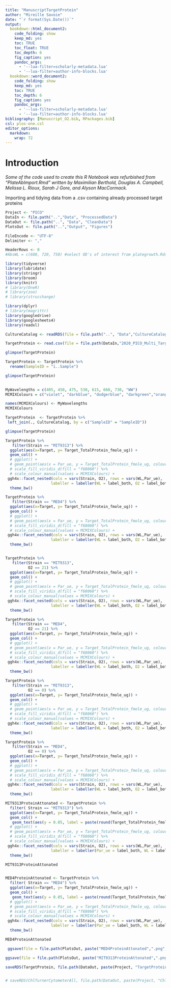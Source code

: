 ```yaml
---
title: "ManuscriptTargetProtein"
author: "Mireille Savoie"
date: "`r format(Sys.Date())`"
output:
  bookdown::html_document2:
    code_folding: show
    keep_md: yes
    toc: TRUE
    toc_float: TRUE
    toc_depth: 6
    fig_caption: yes
    pandoc_args: 
      - '--lua-filter=scholarly-metadata.lua'
      - '--lua-filter=author-info-blocks.lua'
  bookdown::word_document2:
    code_folding: show
    keep_md: yes
    toc: TRUE
    toc_depth: 6
    fig_caption: yes
    pandoc_args: 
      - '--lua-filter=scholarly-metadata.lua'
      - '--lua-filter=author-info-blocks.lua'
bibliography: [Manuscript_O2.bib, RPackages.bib]
csl: plos-one.csl
editor_options: 
  markdown: 
    wrap: 72
---
```


# Introduction

*Some of the code used to create this R Notebook was refurbished from "PlateAbImport.Rmd" written by Maximilian Berthold, Douglas A. Campbell, Melissa L. Rioux, Sarah J Gore, and Alyson MacCormack.*

Importing and tidying data from a .csv containing already processed target proteins

```r

Project <- "PICO"
DataIn <- file.path("..","Data", "ProcessedData")
DataOut <- file.path("..", "Data", "CleanData")
PlotsOut <- file.path("..","Output", "Figures")

FileEncode <- "UTF-8" 
Delimiter <- ","

HeaderRows <- 0
#AbsWL = c(680, 720, 750) #select OD's of interest from plategrowth.Rds
```

```r
library(tidyverse)
library(lubridate)
library(stringr)
library(broom)
library(knitr)
# library(OneR)
# library(zoo)
# library(strucchange)

library(dplyr)
# library(magrittr)
library(googledrive)
library(googlesheets4)
library(readxl)
```


```r

CultureCatalog <- readRDS(file = file.path("..", "Data","CultureCatalog.Rds"))

```


```r

TargetProtein <- read.csv(file = file.path(DataIn,"2020_PICO_Multi_TargetProteins.csv"))

glimpse(TargetProtein)

TargetProtein <- TargetProtein %>%
  rename(SampleID = "ï..Sample")

glimpse(TargetProtein)
 
```


```r
MyWavelengths = c(405, 450, 475, 530, 615, 660, 730, "WW")
MCMIXColours = c("violet", "darkblue", "dodgerblue", "darkgreen","orange","red","purple", "black")

names(MCMIXColours) <- MyWavelengths
MCMIXColours
```


```r

TargetProtein  <- TargetProtein %>% 
 left_join(., CultureCatalog, by = c("SampleID" = "SampleID"))

glimpse(TargetProtein)

```

```r
TargetProtein %>%
   filter(Strain == "MIT9313") %>%
  ggplot(aes(x=Target, y= Target_TotalProtein_fmole_ug)) +
  geom_col() +
  # ggplot() +
  # geom_point(aes(x = Par_ue, y = Target_TotalProtein_fmole_ug, colour = as.factor(WL)), size = 3, alpha = 0.4) +
  # scale_fill_viridis_d(fill = "f68060") %>% 
  # scale_colour_manual(values = MCMIXColours) +
 ggh4x::facet_nested(cols = vars(Strain, O2), rows = vars(WL,Par_ue), 
                    labeller = labeller(WL = label_both, O2 = label_both, Strain = label_both)) +
  theme_bw()

TargetProtein %>%
   filter(Strain == "MED4") %>%
  ggplot(aes(x=Target, y= Target_TotalProtein_fmole_ug)) +
  geom_col() +
  # ggplot() +
  # geom_point(aes(x = Par_ue, y = Target_TotalProtein_fmole_ug, colour = as.factor(WL)), size = 3, alpha = 0.4) +
  # scale_fill_viridis_d(fill = "f68060") %>% 
  # scale_colour_manual(values = MCMIXColours) +
 ggh4x::facet_nested(cols = vars(Strain, O2), rows = vars(WL,Par_ue), 
                    labeller = labeller(WL = label_both, O2 = label_both, Strain = label_both)) +
  theme_bw()


TargetProtein %>%
   filter(Strain == "MIT9313",
          O2 == 21) %>%
  ggplot(aes(x=Target, y= Target_TotalProtein_fmole_ug)) +
  geom_col() +
  # ggplot() +
  # geom_point(aes(x = Par_ue, y = Target_TotalProtein_fmole_ug, colour = as.factor(WL)), size = 3, alpha = 0.4) +
  # scale_fill_viridis_d(fill = "f68060") %>% 
  # scale_colour_manual(values = MCMIXColours) +
 ggh4x::facet_nested(cols = vars(Strain, O2), rows = vars(WL,Par_ue), 
                    labeller = labeller(WL = label_both, O2 = label_both, Strain = label_both)) +
  theme_bw()

TargetProtein %>%
   filter(Strain == "MED4",
          O2 == 21) %>%
  ggplot(aes(x=Target, y= Target_TotalProtein_fmole_ug)) +
  geom_col() +
  # ggplot() +
  # geom_point(aes(x = Par_ue, y = Target_TotalProtein_fmole_ug, colour = as.factor(WL)), size = 3, alpha = 0.4) +
  # scale_fill_viridis_d(fill = "f68060") %>% 
  # scale_colour_manual(values = MCMIXColours) +
 ggh4x::facet_nested(cols = vars(Strain, O2), rows = vars(WL,Par_ue), 
                    labeller = labeller(WL = label_both, O2 = label_both, Strain = label_both)) +
  theme_bw()

TargetProtein %>%
   filter(Strain == "MIT9313",
          O2 == 0) %>%
  ggplot(aes(x=Target, y= Target_TotalProtein_fmole_ug)) +
  geom_col() +
  # ggplot() +
  # geom_point(aes(x = Par_ue, y = Target_TotalProtein_fmole_ug, colour = as.factor(WL)), size = 3, alpha = 0.4) +
  # scale_fill_viridis_d(fill = "f68060") %>% 
  # scale_colour_manual(values = MCMIXColours) +
 ggh4x::facet_nested(cols = vars(Strain, O2), rows = vars(WL,Par_ue), 
                    labeller = labeller(WL = label_both, O2 = label_both, Strain = label_both)) +
  theme_bw()

TargetProtein %>%
   filter(Strain == "MED4",
          O2 == 0) %>%
  ggplot(aes(x=Target, y= Target_TotalProtein_fmole_ug)) +
  geom_col() +
  # ggplot() +
  # geom_point(aes(x = Par_ue, y = Target_TotalProtein_fmole_ug, colour = as.factor(WL)), size = 3, alpha = 0.4) +
  # scale_fill_viridis_d(fill = "f68060") %>% 
  # scale_colour_manual(values = MCMIXColours) +
 ggh4x::facet_nested(cols = vars(Strain, O2), rows = vars(WL,Par_ue), 
                    labeller = labeller(WL = label_both, O2 = label_both, Strain = label_both)) +
  theme_bw()

MIT9313ProteinAttonated <- TargetProtein %>%
  filter( Strain == "MIT9313") %>% 
  ggplot(aes(x=Target, y= Target_TotalProtein_fmole_ug)) +
  geom_col() +
   geom_text(aes(y = 0.05, label = paste(round(Target_TotalProtein_fmole_ug, 0)),  hjust = 0.5, vjust = -1.6, position = "stack", check_overlap = T), color = "Black") +
  # ggplot() +
  # geom_point(aes(x = Par_ue, y = Target_TotalProtein_fmole_ug, colour = as.factor(WL)), size = 3, alpha = 0.4) +
  # scale_fill_viridis_d(fill = "f68060") %>% 
  # scale_colour_manual(values = MCMIXColours) +
 ggh4x::facet_nested(cols = vars(Strain, O2), rows = vars(WL,Par_ue), 
                    labeller = labeller(Par_ue = label_both, WL = label_both, O2 = label_both, Strain = label_both)) +
  theme_bw()

MIT9313ProteinAttonated


MED4ProteinAttonated <- TargetProtein %>%
  filter( Strain == "MED4") %>% 
  ggplot(aes(x=Target, y= Target_TotalProtein_fmole_ug)) +
  geom_col() +
   geom_text(aes(y = 0.05, label = paste(round(Target_TotalProtein_fmole_ug, 0)),  hjust = 0.5, vjust = -1.5, position = "stack", check_overlap = T), color = "Black") +
  # ggplot() +
  # geom_point(aes(x = Par_ue, y = Target_TotalProtein_fmole_ug, colour = as.factor(WL)), size = 3, alpha = 0.4) +
  # scale_fill_viridis_d(fill = "f68060") %>% 
  # scale_colour_manual(values = MCMIXColours) +
 ggh4x::facet_nested(cols = vars(Strain, O2), rows = vars(WL,Par_ue), 
                    labeller = labeller(Par_ue = label_both, WL = label_both, O2 = label_both, Strain = label_both)) +
  theme_bw()

MED4ProteinAttonated
```

```r

 ggsave(file = file.path(PlotsOut, paste("MED4ProteinAttonated",".png",sep = "")), plot = MED4ProteinAttonated, device = NULL, scale = 1, height=15, width= 25, units = c("cm"),dpi = 300, limitsize = TRUE)

ggsave(file = file.path(PlotsOut, paste("MIT9313ProteinAttonated",".png",sep = "")), plot = MIT9313ProteinAttonated, device = NULL, scale = 1, height=15, width= 25, units = c("cm"),dpi = 300, limitsize = TRUE)

```



```r

saveRDS(TargetProtein, file.path(DataOut, paste(Project, "TargetProtein.Rds", sep = "_"), fsep = .Platform$file.sep))


# saveRDS(ChlTurnerCytometerAll, file.path(DataOut, paste(Project, "ChlTurnerMiSa.Rds", sep = "_"), fsep = .Platform$file.sep))
```


